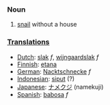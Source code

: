 ===Noun===
# [[snail]] without a house

===[[Translation]]s===
*[[Dutch]]: [[slak]] ''f'', [[wijngaardslak]] ''f''
*[[Finnish]]: [[etana]]
*[[German]]: [[Nacktschnecke]] ''f''
*[[Indonesian]]: [[siput]] (?)
*[[Japanese]]: [[ナメクジ]] (namekuji)
*[[Spanish]]: [[babosa]] ''f''